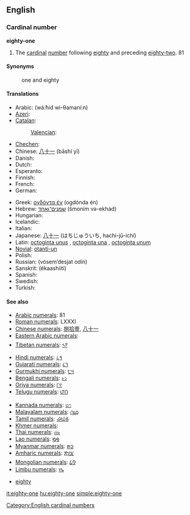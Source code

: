 ==English==

===Cardinal number===
'''eighty-one'''

# The [[cardinal]] [[number]] following [[eighty]] and preceding [[eighty-two]]. 81

====Synonyms====
: one and eighty

====Translations====
{{trans-top|81}}
* Arabic: {{t|ar|واحد وثمانين}} (wá:ħid wi-θamaní:n)
* [[Azeri]]: {{t|az|səksən bir}}
* [[Catalan]]: {{t+|ca|vuitanta-un}}
*: [[Valencian]]: {{t+|ca|huitanta-un}}
* [[Chechen]]: {{tø|ce|дезткъе цхьаъ|tr=deztqhe cxha’}}
* Chinese: [[八十一]] (bāshí yī)
* Danish: {{t-|da|enogfirs}}
* Dutch: {{t|nl|eenentachtig}}
* Esperanto: {{t-|eo|okdek unu|xs=Esperanto}}
* Finnish: {{t-|fi|kahdeksankymmentäyksi}}
* French: {{t+|fr|quatre-vingt-un}}
* German: {{t|de|einundachtzig}}
{{trans-mid}}
* Greek: [[ογδόντα έν]] (ogdónda én)
* Hebrew: [[שמנים־ואחד]] (šmoním və-ekhád)
* Hungarian: {{t+|hu|nyolcvanegy}}
* Icelandic: {{t|is|áttatíu og einn|m}}
* Italian: {{t+|it|ottantuno}}
* Japanese: [[八十一]] (はちじゅういち, hachi-jū-ichí)
* Latin: [[octoginta unus]] {{m}}, [[octoginta una]] {{f}}, [[octoginta unum]] {{n}}
* [[Novial]]: [[otanti-un]]
* Polish: {{t|pl|osiemdziesiąt jeden}}
* Russian: {{t|ru|восемьдесят один}} (vósem’desjat odín)
* Sanskrit: (ékaashiiti)
* Spanish: {{t|es|ochenta y uno}}
* Swedish: {{t-|sv|åttioett}}
* Turkish: {{t|tr|seksen bir}}
{{trans-bottom}}

====See also====
{{rel-top|Symbols for eighty-one in various numeral systems}}
* [[w:Arabic numerals|Arabic numerals]]: 81
* [[w:Roman numerals|Roman numerals]]: LXXXI
* [[w:Chinese numerals|Chinese numerals]]: [[捌]][[拾]][[壹]], [[八]][[十]][[一]]
* [[w:Eastern Arabic numerals|Eastern Arabic numerals]]: {{Arab|[[٨١]]}}
* [[w:Indian numerals|Tibetan numerals]]: [[༨༡]]
* [[w:Indian numerals|Hindi numerals]]: [[८१]]
* [[w:Indian numerals|Gujarati numerals]]: [[૮૧]]
* [[w:Indian numerals|Gurmukhi numerals]]: [[੮੧]]
* [[w:Indian numerals|Bengali numerals]]: [[৮১]]
* [[w:Indian numerals|Oriya numerals]]: [[୮୧]]
* [[w:Indian numerals|Telugu numerals]]: [[౮౧]]
{{rel-mid}}
* [[w:Indian numerals|Kannada numerals]]: [[೮೧]]
* [[w:Indian numerals|Malayalam numerals]]: [[൮൧]]
* [[w:Indian numerals|Tamil numerals]]: [[௮௰௧]]
* [[w:Khmer script|Khmer numerals]]: {{Khmr|[[៨១]]}}
* [[w:Thai numerals|Thai numerals]]: [[๘๑]]
* [[w:Lao alphabet|Lao numerals]]: [[໘໑]]
* [[w:Burmese alphabet|Myanmar numerals]]: [[၈၁]]
* [[w:Amharic language|Amharic numerals]]: [[፰፲፩]]
* [[w:Mongolian alphabet|Mongolian numerals]]: [[᠘᠑]]
* [[w:Limbu language|Limbu numerals]]: [[᥎᥇]]
{{rel-bottom}}
* [[eighty]]

[[Category:English cardinal numbers]]

[[it:eighty-one]]
[[hu:eighty-one]]
[[simple:eighty-one]]